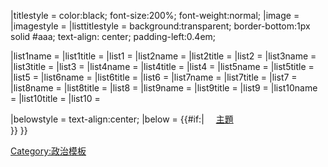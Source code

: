 {{Sidebar with collapsible lists
|name       = {{{name|Ideology}}}
|style      = width:14.0em;
|pretitle   = [[政治]]系列
|title      = {{#if:{{{linkoverride|}}}|{{{linkoverride}}}|{{{ideology}}}}}
|titlestyle = color:black; font-size:200%; font-weight:normal;
|image      = {{{image|}}}
|imagestyle = {{{imagestyle|}}}
|listtitlestyle = background:transparent; border-bottom:1px solid #aaa; text-align: center; padding-left:0.4em;

|list1name   = {{{list1name|}}}
|list1title  = {{{list1title|}}}
|list1       = {{{list1 |}}}
|list2name   = {{{list2name|}}} 
|list2title  = {{{list2title|}}}
|list2       = {{{list2|}}}
|list3name   = {{{list3name|}}} 
|list3title  = {{{list3title|}}}
|list3       = {{{list3 |}}} 
|list4name   = {{{list4name |}}}  
|list4title  = {{{list4title|}}} 
|list4       = {{{list4 |}}}
|list5name   = {{{list5name|}}}
|list5title  = {{{list5title|}}}
|list5       = {{{list5|}}}
|list6name   = {{{list6name|}}}
|list6title  = {{{list6title|}}}
|list6       = {{{list6|}}}
|list7name   = {{{list7name|}}}
|list7title  = {{{list7title|}}}  
|list7       = {{{list7|}}}
|list8name   = {{{list8name|}}}
|list8title  = {{{list8title|}}}
|list8       = {{{list8|}}}
|list9name   = {{{list9name|}}}
|list9title  = {{{list9title|}}}
|list9       = {{{list9 |}}}
|list10name  = {{{list10name|}}}
|list10title = {{{list10title|}}}
|list10      = {{{list10|}}}

|belowstyle = text-align:center;
|below = {{#if:{{{portal|}}}|[[File:{{{portalimage}}}|15px|]] [[Portal:{{{portal}}}|{{{portal}}}主題]]<br />}}{{nobold|[[Portal:政治|政治主題]]}}
}}<noinclude>

[[Category:政治模板]]

</noinclude>